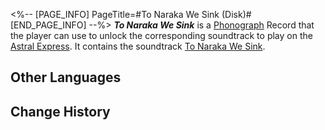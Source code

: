 <%-- [PAGE_INFO]
PageTitle=#To Naraka We Sink (Disk)#
[END_PAGE_INFO] --%>
{{Item Infobox
|title       = ''To Naraka We Sink''
|id          = 210356
|image       = Item To Naraka We Sink (Disk).png{{subst:void|<!--$UPLOAD:<<SpriteOutput/ItemFigures/210001.png>-<Item To Naraka We Sink (Disk).png>-<Item Icons>>-->}}
|type        = Disk
|invCategory = Valuables
|rarity      = 3
|effect      = 
|description = A record that can be played on the Express' phonograph. It might be a chance acquisition or a gift from someone else. All sorts of memories surge up when the music plays &mdash; the smiles, encounters, touches, and the excitement of battle. Maybe that is why people still collect records even as society rapidly advances.<br />The current record contains the track "To Naraka We Sink."
}}
{{Description|''With the flow of mortality, this life and body shall rot and descend into hell.''}}
'''''To Naraka We Sink''''' is a [[Phonograph]] Record that the player can use to unlock the corresponding soundtrack to play on the [[Astral Express]]. It contains the soundtrack [[To Naraka We Sink]].

==Other Languages==
{{Other Languages
|en   = ''To Naraka We Sink''
|zhs  = 《此身堕泥犁》
|zht  = 〈此身墮泥犁〉
|ja   = 『この身、泥梨に堕ちて』
|ko   = ≪이 몸 결국 나락에 떨어지리≫
|es   = Descenso al Naraka
|fr   = «&nbsp;To Naraka We Sink&nbsp;»
|ru   = To Naraka We Sink
|th   = "To Naraka We Sink"
|vi   = "Rơi Vào Địa Ngục"
|de   = „Zurück zu Staub“
|id   = "To Naraka We Sink"
|pt   = "To Naraka We Sink"
}}

==Change History==
{{Change History|2.4}}